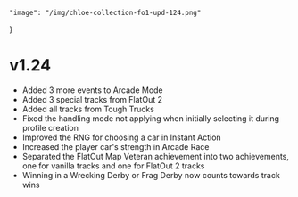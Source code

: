 	"image": "/img/chloe-collection-fo1-upd-124.png"
}

# v1.24

- Added 3 more events to Arcade Mode
- Added 3 special tracks from FlatOut 2
- Added all tracks from Tough Trucks
- Fixed the handling mode not applying when initially selecting it during profile creation
- Improved the RNG for choosing a car in Instant Action
- Increased the player car's strength in Arcade Race
- Separated the FlatOut Map Veteran achievement into two achievements, one for vanilla tracks and one for FlatOut 2 tracks
- Winning in a Wrecking Derby or Frag Derby now counts towards track wins